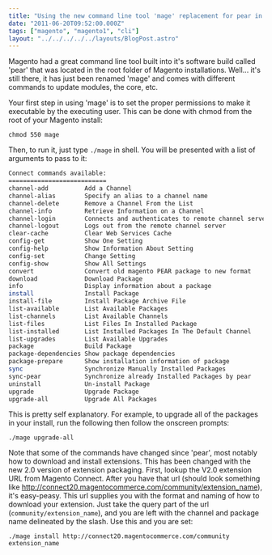```yaml
---
title: "Using the new command line tool 'mage' replacement for pear in Magento"
date: "2011-06-20T09:52:00.000Z"
tags: ["magento", "magento1", "cli"]
layout: "../../../../../layouts/BlogPost.astro"
---
```



Magento had a great command line tool built into it's software build called 'pear' that was located in the root folder of Magento installations. Well... it's still there, it has just been renamed 'mage' and comes with different commands to update modules, the core, etc.

Your first step in using 'mage' is to set the proper permissions to make it executable by the executing user. This can be done with chmod from the root of your Magento install:

`chmod 550 mage`

Then, to run it, just type `./mage` in shell. You will be presented with a list of arguments to pass to it:

```bash
Connect commands available:
===========================
channel-add          Add a Channel       
channel-alias        Specify an alias to a channel name
channel-delete       Remove a Channel From the List
channel-info         Retrieve Information on a Channel
channel-login        Connects and authenticates to remote channel server
channel-logout       Logs out from the remote channel server
clear-cache          Clear Web Services Cache
config-get           Show One Setting    
config-help          Show Information About Setting
config-set           Change Setting      
config-show          Show All Settings   
convert              Convert old magento PEAR package to new format
download             Download Package    
info                 Display information about a package
install              Install Package     
install-file         Install Package Archive File
list-available       List Available Packages
list-channels        List Available Channels
list-files           List Files In Installed Package
list-installed       List Installed Packages In The Default Channel
list-upgrades        List Available Upgrades
package              Build Package       
package-dependencies Show package dependencies
package-prepare      Show installation information of package
sync                 Synchronize Manually Installed Packages
sync-pear            Synchronize already Installed Packages by pear
uninstall            Un-install Package  
upgrade              Upgrade Package     
upgrade-all          Upgrade All Packages
```

This is pretty self explanatory. For example, to upgrade all of the packages in your install, run the following then follow the onscreen prompts:

`./mage upgrade-all`

Note that some of the commands have changed since 'pear', most notably how to download and install extensions. This has been changed with the new 2.0 version of extension packaging. First, lookup the V2.0 extension URL from Magento Connect. After you have that url (should look something like http://connect20.magentocommerce.com/community/extension_name), it's easy-peasy. This url supplies you with the format and naming of how to download your extension. Just take the query part of the url (`community/extension_name`), and you are left with the channel and package name delineated by the slash. Use this and you are set:

`./mage install http://connect20.magentocommerce.com/community extension_name`
